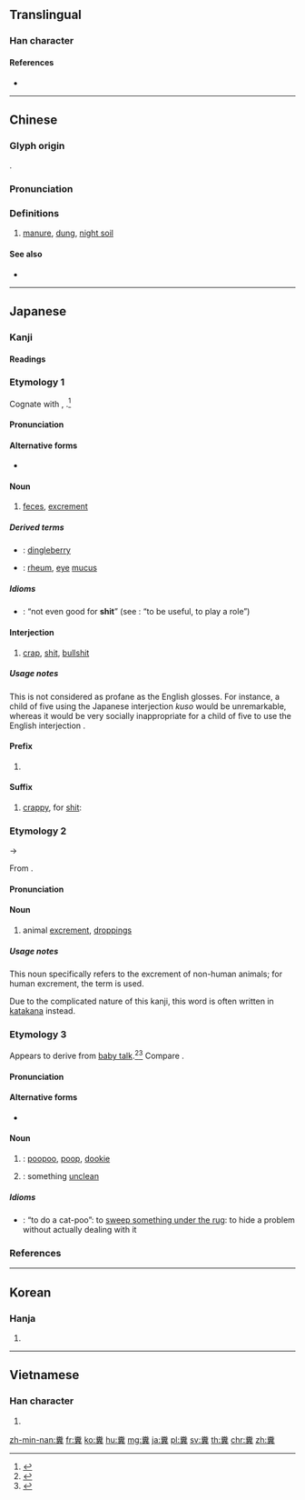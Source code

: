{{character info/new}}
{{also|粪}}
==Translingual==

===Han character===
{{Han char|rn=119|rad=米|as=11|sn=17|four=90801|canj=FDWTC|ids=⿱米異}}

====References====
* {{Han ref|kx=0912.260|dkj=27102|dj=1339.200|hdz=53158.070|uh=7CDE|ud=31966|bh=C154|bd=49492}}

----

==Chinese==
{{zh-forms|s=粪}}

===Glyph origin===
{{Han etym}}
{{Han compound|米|異}}.

===Pronunciation===
{{zh-pron
|m=fèn
|ma=y
|c=fan3
|h=pfs=fun/pun
|md=bóng
|mn=pùn
|w=2fen
|mc=y
|oc=y
|cat=n
}}

===Definitions===
{{zh-hanzi}}

# [[manure]], [[dung]], [[night soil]]

====See also====
* {{zh-l|屎}}

----

==Japanese==

===Kanji===
{{ja-kanji|grade=uc|rs=米11}}

====Readings====
{{ja-readings
|goon=[[ふん]] (fun)
|kanon=[[ふん]] (fun)
|kun=[[くそ]] (kuso), [[ばば]] (baba)
}}

===Etymology 1===
{{ja-kanjitab|yomi=k|くそ}}
Cognate with {{m|ja|臭い|tr=kusai||stinky, smelly}}, {{m|ja|腐る|tr=kusaru||to rot, to become stinky}}.<ref name="KDJ">{{R:Kokugo Dai Jiten}}</ref>

====Pronunciation====
{{ja-pron|yomi=k|くそ|acc=2|dev=1|acc_ref=DJR,NHK}}

====Alternative forms====
* {{l|ja|屎}}

====Noun====
{{ja-noun|くそ}}

# {{lb|ja|colloquial|sort=くそ}} [[feces]], [[excrement]]

=====Derived terms=====
{{der-top}}
* {{ja-r|糞っ垂れ|くそったれ}}: [[dingleberry]] {{qualifier|vulgar epithet}}
* {{ja-r|目糞|めくそ}}: [[rheum]], [[eye]] [[mucus]]
{{der-bottom}}

=====Idioms=====
{{der-top|Idioms}}
* {{ja-r|糞の役にも立たぬ|くそ の やく に も たたぬ}}: “not even good for '''shit'''” (see {{ja-r|役に立つ|やく に たつ}}: “to be useful, to play a role”)
{{der-bottom}}

====Interjection====
{{ja-pos|interjection|くそ}}

# {{lb|ja|sort=くそ|expletive}} [[crap]], [[shit]], [[bullshit]]

=====Usage notes=====
This is not considered as profane as the English glosses. For instance, a child of five using the Japanese interjection ''kuso'' would be unremarkable, whereas it would be very socially inappropriate for a child of five to use the English interjection {{m|en|shit}}.

====Prefix====
{{ja-pos|prefix|くそ}}

# {{non-gloss definition|A [[derogatory]] prefix.}}
#: {{ja-usex|'''糞'''爺い|'''くそ'''じじい|'''crappy''' old man}}

====Suffix====
{{ja-pos|suffix|くそ}}

# [[crappy]], for [[shit]]: {{non-gloss definition|a [[derogatory]] [[emphasis|emphasizing]] suffix.}}
#: {{ja-usex|下手'''糞'''|へた'''くそ'''|'''crappy''' bad at something; to be '''shit''' at doing something}}
#: {{ja-usex|襤褸'''糞'''|ぼろ'''くそ'''|broken down '''for shit''', raggedy-'''ass'''}}

===Etymology 2===
{{ja-kanjitab|yomi=o|ふん}}
{{IPAchar|/pun/}} → {{IPAchar|/fun/}}

From {{etyl|ltc|ja}} {{m|ltc|糞|tr=pjun<sup>H</sup>}}.

====Pronunciation====
{{ja-pron|yomi=o|ふん|acc=1|acc_ref=DJR,NHK}}

====Noun====
{{ja-noun|ふん|フン}}

# animal [[excrement]], [[droppings]]

=====Usage notes=====
This noun specifically refers to the excrement of non-human animals; for human excrement, the term {{m|ja|大便|tr=daiben}} is used.

Due to the complicated nature of this kanji, this word is often written in [[katakana]] instead.

===Etymology 3===
{{ja-kanjitab|yomi=k|ばば}}
Appears to derive from [[baby talk]].<ref name="KDJ">{{R:Kokugo Dai Jiten}}</ref><ref name="DJR">{{R:Daijirin}}</ref> Compare {{cog|en|poopoo}}.

====Pronunciation====
{{ja-pron|yomi=k|ばば|acc=0|acc_ref=DJR|acc2=2|acc2_ref=DJR}}

====Alternative forms====
* {{l|ja|屎}}

====Noun====
{{ja-noun|ばば}}

# {{qualifier|children's word}}: [[poopoo]], [[poop]], [[dookie]]
# {{qualifier|children's word}}: something [[unclean]]

=====Idioms=====
{{der-top|Idioms}}
* {{ja-r|猫糞する|ねこばば する}}: “to do a cat-poo”: to [[sweep something under the rug]]: to hide a problem without actually dealing with it {{qualifier|from how a cat will bury its droppings}}
{{der-bottom}}

===References===
<references/>

----

==Korean==

===Hanja===
{{ko-hanja|hangeul=분}}

# {{defn|lang=ko|sort=米11}}

----

==Vietnamese==

===Han character===
{{vi-hantu|[[phẩn]], [[phân]]|rs=米11}}

# {{defn|lang=vi|sort=米11}}

[[zh-min-nan:糞]]
[[fr:糞]]
[[ko:糞]]
[[hu:糞]]
[[mg:糞]]
[[ja:糞]]
[[pl:糞]]
[[sv:糞]]
[[th:糞]]
[[chr:糞]]
[[zh:糞]]